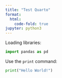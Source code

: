 ```yaml
---
title: "Test Quarto"
format:
  html:
    code-fold: true
jupyter: python3
---
```


Loading libraries:

```python
import pandas as pd
```

Use the `print` command:

```python
print("Hello World!")
```